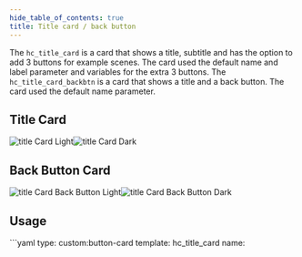 ```yaml
---
hide_table_of_contents: true
title: Title card / back button
---
```



The `hc_title_card` is a card that shows a title, subtitle and has the option to add 3 buttons for example scenes. The card used the default name and label parameter and variables for the extra 3 buttons.
The `hc_title_card_backbtn` is a card that shows a title and a back button. The card used the default name parameter.

## Title Card
![title Card Light](/img/cards/hc_title_card/titlecard_light.png#light-mode-only)![title Card Dark](/img/cards/hc_title_card/titlecard_dark.png#dark-mode-only)  

## Back Button Card
![title Card Back Button Light](/img/cards/hc_title_card/titlecard_backbtn_light.png#light-mode-only)![title Card Back Button Dark](/img/cards/hc_title_card/titlecard_backbtn_dark.png#dark-mode-only)


## Usage

<Tabs>
  <TabItem value="usage title" label="Usage Title" default>
    ```yaml
    type: custom:button-card
    template: hc_title_card
    name: <title>
    label: <subtitle>
    variables:
        entity1: <entity>
        entity1_name: <entity name>
    ```
  </TabItem>
  <TabItem value="usage back button" label="Usage Back Button" default>
    ```yaml
    type: custom:button-card
    template: hc_title_card_backbtn
    name: The Climate
    ```
  </TabItem>  
  <TabItem value="template" label="Template">

    <CodeBlock language="yaml">{MyComponentSource}</CodeBlock>

</TabItem>
</Tabs>

## Variables

| Variable | Default | Required | Description|
|----------|---------|----------|------------|
| entity1 | / | No | The entity to call when the first button is pressed |
| entity2 | / | No | The entity to call when the second button is pressed |
| entity3 | / | No | The entity to call when the third button is pressed |
| entity1_name | / | No | The name of the first button |
| entity2_name | / | No | The name of the second button |
| entity3_name | / | No | The name of the third button |